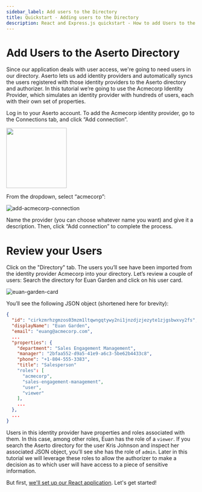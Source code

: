 ```yaml
---
sidebar_label: Add users to the Directory
title: Quickstart - Adding users to the Directory
description: React and Express.js quickstart - How to add Users to the Aserto Directory
---
```


# Add Users to the Aserto Directory

Since our application deals with user access, we're going to need users in our directory. Aserto lets us add identity providers and automatically syncs the users registered with those identity providers to the Aserto directory and authorizer. In this tutorial we’re going to use the Acmecorp Identity Provider, which simulates an identity provider with hundreds of users, each with their own set of properties.

Log in to your Aserto account. To add the Acmecorp identity provider, go to the Connections tab, and click “Add connection”.

<img
  src="/quickstart-react-and-node/add-a-connection-button.png"
  width="160px"
/>

From the dropdown, select “acmecorp”:

![add-acmecorp-connection](/quickstart-react-and-node/add-acmecorp-connection.png)

Name the provider (you can choose whatever name you want) and give it a description. Then, click “Add connection” to complete the process.

# Review your Users

Click on the "Directory" tab. The users you’ll see have been imported from the identity provider Acmecorp into your directory. Let’s review a couple of users: Search the directory for Euan Garden and click on his user card.

![euan-garden-card](/quickstart-react-and-node/euan-garden-card.png)

You’ll see the following JSON object (shortened here for brevity):

```json
{
  "id": "cirkzmrhzgmzos03mzm1ltqwngqtywy2ni1jnzdjzjezyte1zjgsbwxvy2fs",
  "displayName": "Euan Garden",
  "email": "euang@acmecorp.com",
  ...
  "properties": {
    "department": "Sales Engagement Management",
    "manager": "2bfaa552-d9a5-41e9-a6c3-5be62b4433c8",
    "phone": "+1-804-555-3383",
    "title": "Salesperson"
    "roles": [
      "acmecorp",
      "sales-engagement-management",
      "user",
      "viewer"
    ],
    ...
  },
  ...
}
```

Users in this identity provider have properties and roles associated with them. In this case, among other roles, Euan has the role of a `viewer`. If you search the Aserto directory for the user Kris Johnson and inspect her associated JSON object, you’ll see she has the role of `admin`. Later in this tutorial we will leverage these roles to allow the authorizer to make a decision as to which user will have access to a piece of sensitive information.

But first, [we'll set up our React application](application-setup). Let's get started!
